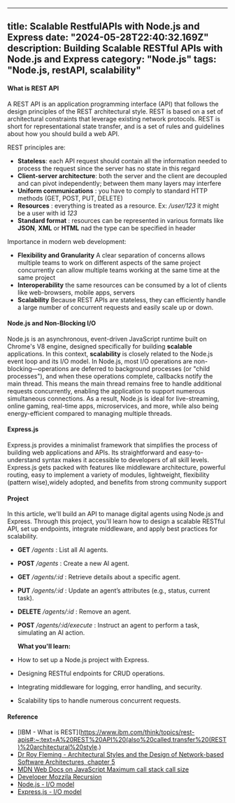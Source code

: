 
---
title: Scalable RestfulAPIs with Node.js and Express
date: "2024-05-28T22:40:32.169Z"
description: Building Scalable RESTful APIs with Node.js and Express
category: "Node.js"
tags: "Node.js, restAPI, scalability"
---

#### What is REST API

A REST API is an application programming interface (API) that follows the design principles of the REST architectural style.
REST is based on a set of architectural constraints that leverage existing network protocols. REST is short for representational state transfer,
and is a set of rules and guidelines about how you should build a web API.

REST principles are:

- **Stateless**: each API request should contain all the information needed to process the request since the server has no state in this regard
- **Client-server architecture**: both the server and the client are decoupled and can pivot independently; between them many layers may interfere
- **Uniform communications** :  you have to comply to standard HTTP methods (GET, POST, PUT, DELETE)
- **Resources** : everything is treated as a resource. Ex: _/user/123_ it might be a user with id _123_
- **Standard format** : resources can be represented in various formats like **JSON**, **XML** or **HTML** nad the type can be specified in header

Importance in modern web development:

- **Flexibility and Granularity** A clear separation of concerns allows multiple teams to work on different aspects of the same project concurrently can allow multiple teams working at the same time at the same project
- **Interoperability** the same resources can be consumed by a lot of clients like web-browsers, mobile apps, servers
- **Scalability** Because REST APIs are stateless, they can efficiently handle a large number of concurrent requests and easily scale up or down.

#### Node.js and Non-Blocking I/O

Node.js is an asynchronous, event-driven JavaScript runtime built on Chrome's V8 engine, designed specifically for building **scalable**
applications. In this context, **scalability** is closely related to the Node.js event loop and its I/O model. In Node.js, most I/O 
operations are non-blocking—operations are deferred to background processes (or "child processes"), and when these operations complete,
callbacks notify the main thread. This means the main thread remains free to handle additional requests concurrently, enabling the
application to support numerous simultaneous connections. As a result, Node.js is ideal for live-streaming, online gaming, real-time
apps, microservices, and more, while also being energy-efficient compared to managing multiple threads.

#### Express.js

Express.js provides a minimalist framework that simplifies the process of building web applications and APIs. 
Its straightforward and easy-to-understand syntax makes it accessible to developers of all skill levels.
Express.js gets packed with features like middleware architecture, powerful routing, easy to implement a variety of modules,
lightweight, flexibility (pattern wise),widely adopted, and benefits from strong community support

#### Project


In this article, we'll build an API to manage digital agents using Node.js and Express.
Through this project, you'll learn how to design a scalable RESTful API, set up endpoints, 
integrate middleware, and apply best practices for scalability.
 - **GET** */agents* : List all AI agents.
 - **POST** */agents* : Create a new AI agent.
 - **GET** */agents/:id* : Retrieve details about a specific agent.
 - **PUT** */agents/:id*  : Update an agent’s attributes (e.g., status, current task).
 - **DELETE** */agents/:id*  : Remove an agent.
 - **POST** */agents/:id/execute*  : Instruct an agent to perform a task, simulating an AI action.  


   **What you'll learn:**
- How to set up a Node.js project with Express.
- Designing RESTful endpoints for CRUD operations.
- Integrating middleware for logging, error handling, and security.
- Scalability tips to handle numerous concurrent requests.


#### Reference

- [IBM - What is REST](https://www.ibm.com/think/topics/rest-apis#:~:text=A%20REST%20API%20(also%20called,transfer%20(REST)%20architectural%20style.)
- [Dr Roy Fleming - Architectural Styles and the Design of Network-based Software Architectures, chapter 5](https://ics.uci.edu/~fielding/pubs/dissertation/rest_arch_style.htm)
- [MDN Web Docs on JavaScript Maximum call stack call size](https://developer.mozilla.org/en-US/docs/Web/JavaScript/Reference/Errors/Too_much_recursion)
- [Developer Mozzila Recursion](https://developer.mozilla.org/en-US/docs/Glossary/Recursion)
- [Node.js - I/O model](https://nodejs.org/en/about)
- [Express.js - I/O model](https://expressjs.com/)

